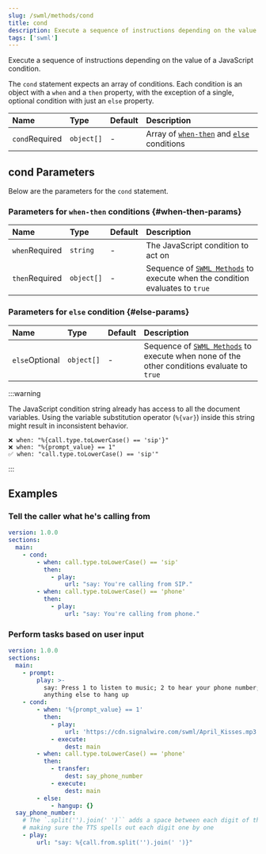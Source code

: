 ```yaml
---
slug: /swml/methods/cond
title: cond
description: Execute a sequence of instructions depending on the value of a JavaScript condition.
tags: ['swml']
---
```


Execute a sequence of instructions depending on the value of a JavaScript condition.

The `cond` statement expects an array of conditions. Each condition is an object with a `when` and a `then` property, with the
exception of a single, optional condition with just an `else` property.

| Name                                                 | Type       | Default | Description                                                                     |
|:-----------------------------------------------------|:-----------|:--------|:--------------------------------------------------------------------------------|
| `cond`<span className="required-arg">Required</span> | `object[]` | -       | Array of [`when-then`](#when-then-params) and [`else`](#else-params) conditions |

## **cond Parameters**

Below are the parameters for the `cond` statement.

### **Parameters for `when-then` conditions** {#when-then-params}

| Name                                                 | Type       | Default | Description                                                                                 |
|:-----------------------------------------------------|:-----------|:--------|:--------------------------------------------------------------------------------------------|
| `when`<span className="required-arg">Required</span> | `string`   | -       | The JavaScript condition to act on                                                          |
| `then`<span className="required-arg">Required</span> | `object[]` | -       | Sequence of [`SWML Methods`](./index.mdx) to execute when the condition evaluates to `true` |

### **Parameters for `else` condition** {#else-params}

| Name                                                 | Type       | Default | Description                                                                                               |
|:-----------------------------------------------------|:-----------|:--------|:----------------------------------------------------------------------------------------------------------|
| `else`<span className="optional-arg">Optional</span> | `object[]` | -       | Sequence of [`SWML Methods`](./index.mdx) to execute when none of the other conditions evaluate to `true` |

:::warning

The JavaScript condition string already has access to all the document variables. Using the variable
substitution operator (`%{var}`) inside this string might result in inconsistent behavior.

```
❌ when: "%{call.type.toLowerCase() == 'sip'}"
❌ when: "%{prompt_value} == 1"
✅ when: "call.type.toLowerCase() == 'sip'"
```

:::

## **Examples**

### Tell the caller what he's calling from

```yaml andJson
version: 1.0.0
sections:
  main:
    - cond:
        - when: call.type.toLowerCase() == 'sip'
          then:
            - play:
                url: "say: You're calling from SIP."
        - when: call.type.toLowerCase() == 'phone'
          then:
            - play:
                url: "say: You're calling from phone."
```

### Perform tasks based on user input

```yaml andJson
version: 1.0.0
sections:
  main:
    - prompt:
        play: >-
          say: Press 1 to listen to music; 2 to hear your phone number; and
          anything else to hang up
    - cond:
        - when: '%{prompt_value} == 1'
          then:
            - play:
                url: 'https://cdn.signalwire.com/swml/April_Kisses.mp3'
            - execute:
                dest: main
        - when: call.type.toLowerCase() == 'phone'
          then:
            - transfer:
                dest: say_phone_number
            - execute:
                dest: main
        - else:
            - hangup: {}
  say_phone_number:
    # The `.split('').join(' ')`` adds a space between each digit of the phone number,
    # making sure the TTS spells out each digit one by one
    - play:
        url: "say: %{call.from.split('').join(' ')}"
```
